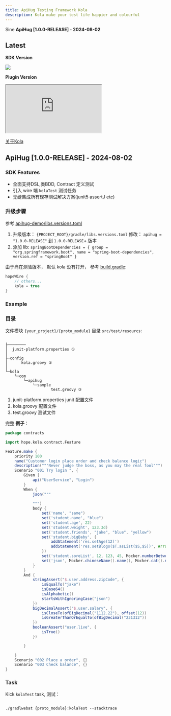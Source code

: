 ```yaml
---
title: ApiHug Testing Framework Kola
description: Kola make your test life happier and colourful
---
```


Sine **ApiHug [1.0.0-RELEASE] -  2024-08-02**

## Latest

**SDK Version**

<a target="_blank" href="https://search.maven.org/artifact/com.apihug/it-bom"><img
  src="https://img.shields.io/maven-central/v/com.apihug/it-bom.svg?label=Maven%20Central"/></a>

**Plugin Version**

<div>
  <iframe
    src="https://plugins.jetbrains.com/embeddable/install/23534"
    border="0"
    height={'48px'}
    allow="accelerometer; autoplay; clipboard-write; encrypted-media; gyroscope; picture-in-picture"
    allowFullScreen
  ></iframe>
</div>

[关于Kola](/zhCN-docs/kola/001_what_is_kola)

## ApiHug [1.0.0-RELEASE] -  2024-08-02

### SDK Features

- 全面支持DSL,类BDD, Contract 定义测试
- 引入 wire 端 `kolaTest` 测试任务
- 无缝集成所有现存测试解决方案(junit5 assertJ etc)

### 升级步骤

参考 [apihug-demo/libs.versions.toml](https://github.com/apihug/apihug-demo/blob/main/gradle/libs.versions.toml)

1. 升级版本： `{PROJECT_ROOT}/gradle/libs.versions.toml` 修改： `apihug = "1.0.0-RELEASE"`  到 `1.0.0-RELEASE`+ 版本
2. 添加 lib:  `springBootDependencies = { group = "org.springframework.boot", name = "spring-boot-dependencies", version.ref = "springBoot" }`

由于尚在测验版本， 默认 kola 没有打开， 参考 [build.gradle](https://github.com/apihug/apihug-demo/blob/main/apihug-demo-proto/build.gradle):

```groovy
hopeWire {
    // others...
    kola = true
}
```

### Example

### 目录

文件模块 `{your_project}/{proto_module}` 目录 `src/test/resourcs`:

```shell

├────────
│  junit-platform.properties ①
│
├─config
│      kola.groovy ②
│
└─kola
    └─com
        └─apihug
            └─sample
                    test.groovy ③

```

1. junit-platform.properties  junit 配置文件
2. kola.groovy  配置文件
3. test.groovy 测试文件


完整 **例子**：

```groovy
package contracts

import hope.kola.contract.Feature

Feature.make {
    priority 100
    name("Customer login place order and check balance logic")
    description("""Never judge the boss, as you may the real fool""")
    Scenario "001 Try login ", {
        Given {
            api("UserService", "Login")
        }
        When {
            json("""
                    
            """)
            body {
                set('name', "same")
                set('student.name', "blue")
                set('student.age', 22)
                set('student.weight', 123.3d)
                set('student.friends', "jake", "blue", "yellow")
                set('student.bigBaby', {
                    addStatement('res.setAge(12)')
                    addStatement('res.setBlogs($T.asList($S,$S))', Arrays.class, 'jake', 'same')
                })
                set('student.soreList', 12, 123, 45, Mocker.numberBetween(12, 34))
                set('json', Mocker.chineseName().name(), Mocker.cat().name(), Mocker.ip4(), regular("[a-z]"))
            }
        }
        And {
            stringAssert("$.user.address.zipCode", {
                isEqualTo("jake")
                isBase64()
                isAlphabetic()
                startsWithIgnoringCase("json")
            })
            bigDecimalAssert("$.user.salary", {
                isCloseTo(ofBigDecimal("1112.22"), offset(12))
                isGreaterThanOrEqualTo(ofBigDecimal("231312"))
            })
            booleanAssert("user.live", {
                isTrue()
            })

        }

    }
    Scenario "002 Place a order", {}
    Scenario "003 Check balance", {}
}
```

### Task

Kick `kolaTest` task, 测试：

```shell

./gradlwebat {proto_module}:kolaTest --stacktrace

```
